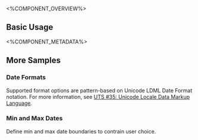 
<%COMPONENT_OVERVIEW%>

## Basic Usage
<Basic />

<%COMPONENT_METADATA%>

## More Samples

### Date Formats
Supported format options are pattern-based on Unicode LDML Date Format notation.
For more information, see <a target="_blank" href="http://unicode.org/reports/tr35/#Date_Field_Symbol_Table">UTS #35: Unicode Locale Data Markup Language</a>.

<DateFormat />

### Min and Max Dates
Define min and max date boundaries to contrain user choice.

<MinMax />
